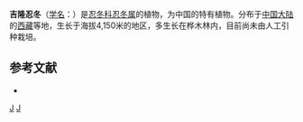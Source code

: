 {{Speciesbox 
| genus = Lonicera
| species = jilongensis
| authority = Hsu et H. J. Wang
}}

'''吉隆忍冬'''（[[学名|学名]]：{{lang|la|''Lonicera jilongensis''}}）是[[忍冬科|忍冬科]][[忍冬属|忍冬属]]的植物，为中国的特有植物。分布于[[中国大陆|中国大陆]]的[[西藏|西藏]]等地，生长于海拔4,150米的地区，多生长在桦木林内，目前尚未由人工引种栽培。

== 参考文献 ==
<div class="references-small">
* {{cite web| url =http://www.bioinfo.cn/db05/KmzwSpecies.php?action=view&id=3302| title =吉隆忍冬| work =《中国高等植物数据库全库》| publisher =中国科学院微生物研究所| author =昆明植物研究所| accessdate =2009-02-24| deadurl =yes| archiveurl =https://web.archive.org/web/20160305103832/http://www.bioinfo.cn/db05/KmzwSpecies.php?action=view&id=3302| archivedate =2016-03-05}}
</div>

{{Taxonbar|from=Q10917417}}

[[Category:忍冬属|J]]
[[Category:中國特有植物|J]]


{{plant-stub}}